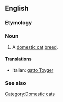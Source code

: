 ==English==

===Etymology===
{{blend|toy|tiger}}

===Noun===
{{en-noun|sg=[[Toyger]]}}

# A [[domestic cat]] [[breed]].

====Translations====
{{trans-top}}
* Italian: [[gatto Toyger]]
{{trans-mid}}
{{trans-bottom}}

===See also===
{{wikipedia|Toyger}}
{{commonscat|Toyger cats}}

[[Category:Domestic cats]]